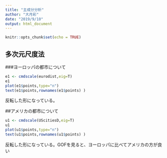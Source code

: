 ```yaml
---
title: "主成分分析"
author: "大月彩"
date: "2019/9/10"
output: html_document
---
```


```r
knitr::opts_chunk$set(echo = TRUE)
```

## 多次元尺度法

###ヨーロッパの都市について

```r
e1 <- cmdscale(eurodist,eig=T)
e1
plot(e1$points,type="n")
text(e1$points,rownames(e1$points) )
```

反転した形になっている。

##アメリカの都市について

```r
u1 <- cmdscale(UScitiesD,eig=T)
u1
plot(u1$points,type="n")
text(u1$points,rownames(u1$points) )
```

反転した形になっている。GOFを見ると、ヨーロッパに比べてアメリカの方が良い